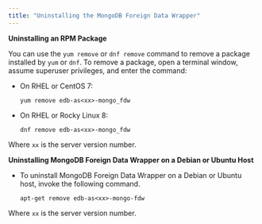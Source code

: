 ```yaml
---
title: "Uninstalling the MongoDB Foreign Data Wrapper"
---
```


<div id="uninstalling_the_mongo_data_adapter" class="registered_link"></div>

**Uninstalling an RPM Package**

You can use the `yum remove` or `dnf remove` command to remove a package installed by `yum` or `dnf`. To remove a package, open a terminal window, assume superuser privileges, and enter the command:

-   On RHEL or CentOS 7:

    `yum remove edb-as<xx>-mongo_fdw`

-   On RHEL or Rocky Linux 8:

    `dnf remove edb-as<xx>-mongo_fdw`

Where `xx` is the server version number.

**Uninstalling MongoDB Foreign Data Wrapper on a Debian or Ubuntu Host**

-   To uninstall MongoDB Foreign Data Wrapper on a Debian or Ubuntu host, invoke the following command.

    `apt-get remove edb-as<xx>-mongo-fdw`

Where `xx` is the server version number.
